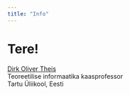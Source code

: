 ```yaml
---
title: "Info"
---
```


# Tere!

[Dirk Oliver Theis](https://quantum-computing.ut.ee/homepage/dot.html)<br>
Teoreetilise informaatika kaasprofessor<br>
Tartu Üliikool, Eesti

